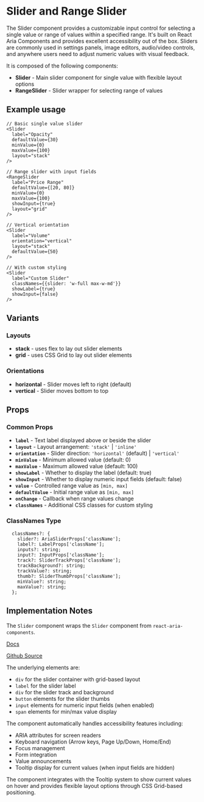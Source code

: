 

<Meta of={SliderStories} />

# Slider and Range Slider
The Slider component provides a customizable input control for selecting a single value or range of values within a specified range. It's built on React Aria Components and provides excellent accessibility out of the box. Sliders are commonly used in settings panels, image editors, audio/video controls, and anywhere users need to adjust numeric values with visual feedback.

It is composed of the following components:

- **Slider** - Main slider component for single value with flexible layout options
- **RangeSlider** - Slider wrapper for selecting range of values

## Example usage
```tsx
// Basic single value slider
<Slider
  label="Opacity"
  defaultValue={30}
  minValue={0}
  maxValue={100}
  layout="stack"
/>

// Range slider with input fields
<RangeSlider
  label="Price Range"
  defaultValue={[20, 80]}
  minValue={0}
  maxValue={100}
  showInput={true}
  layout="grid"
/>

// Vertical orientation
<Slider
  label="Volume"
  orientation="vertical"
  layout="stack"
  defaultValue={50}
/>

// With custom styling
<Slider
  label="Custom Slider"
  classNames={{slider: 'w-full max-w-md'}}
  showLabel={true}
  showInput={false}
/>
```

## Variants

### Layouts
* **stack** - uses flex to lay out slider elements
* **grid** - uses CSS Grid to lay out slider elements

### Orientations
* **horizontal** - Slider moves left to right (default)
* **vertical** - Slider moves bottom to top

<Canvas of={SliderStories.Default} />

## Props

### Common Props
* **`label`** - Text label displayed above or beside the slider
* **`layout`** - Layout arrangement: `'stack'` | `'inline'`
* **`orientation`** - Slider direction: `'horizontal'` (default) | `'vertical'`
* **`minValue`** - Minimum allowed value (default: 0)
* **`maxValue`** - Maximum allowed value (default: 100)
* **`showLabel`** - Whether to display the label (default: true)
* **`showInput`** - Whether to display numeric input fields (default: false)
* **`value`** - Controlled range value as `[min, max]`
* **`defaultValue`** - Initial range value as `[min, max]`
* **`onChange`** - Callback when range values change
* **`classNames`** - Additional CSS classes for custom styling

### ClassNames Type
```tsx
  classNames?: {
    slider?: AriaSliderProps['className'];
    label?: LabelProps['className'];
    inputs?: string;
    input?: InputProps['className'];
    track?: SliderTrackProps['className'];
    trackBackground?: string;
    trackValue?: string;
    thumb?: SliderThumbProps['className'];
    minValue?: string;
    maxValue?: string;
  };
```


## Implementation Notes
The `Slider` component wraps the `Slider` component from `react-aria-components`.

[Docs](https://react-spectrum.adobe.com/react-aria/Slider.html)

[Github Source](https://github.com/gohypergiant/standard-toolkit/tree/main/design-toolkit/components/src/components/slider)

The underlying elements are:
- `div` for the slider container with grid-based layout
- `label` for the slider label
- `div` for the slider track and background
- `button` elements for the slider thumbs
- `input` elements for numeric input fields (when enabled)
- `span` elements for min/max value display

The component automatically handles accessibility features including:
- ARIA attributes for screen readers
- Keyboard navigation (Arrow keys, Page Up/Down, Home/End)
- Focus management
- Form integration
- Value announcements
- Tooltip display for current values (when input fields are hidden)

The component integrates with the Tooltip system to show current values on hover and provides flexible layout options through CSS Grid-based positioning.
